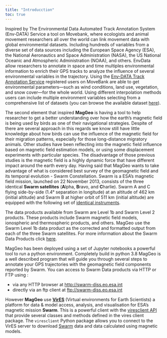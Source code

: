 ```yaml
---
title: "Introducction"
toc: true
---
```


Inspired by The Environmental Data Automated Track Annotation System (Env-DATA) Service  a tool on Movebank, where ecologists and animal movement researchers all over the world can link movement data with global environmental datasets. Including  hundreds of variables from a diverse set of data sources including the European Space Agency (ESA), the National Aeronautics and Space Administration (NASA), the US National Oceanic and Atmospheric Administration (NOAA), and others. EnvData allow researchers to annotate in space and time multiples environmental information to enrich their GPS tracks to analyze the  influence of several environmental variables in the trajectory. Using the [Env-DATA Track Annotation Service](https://www.movebank.org/cms/movebank-content/env-data-track-annotation) registered users on MoveBank are able to get environmental parameters—such as wind conditions, land use, vegetation, and snow cover—for the whole world. Using different interpolation methods users can include multiple environment variables selecting from a comprehensive list of datasets (you can browse the available dataset [here](https://www.movebank.org/cms/movebank-content/envdata-products)).

The second element that inspired **MagGeo** is having a tool to help researcher to get a better understanding over how the earth's magnetic field is being used by birds as one of their navigational strategies. Despite of there are several approach in this regards we know still have little knowledge about how birds can use the influence of the magnetic field for their migration patterns, especially for those long-distance migratory animals. Other studies have been reflecting into the magnetic field influence based on magnetic field estimation models, or using some displacement experiments with particular species. The disadvantage of those previous studies is the magnetic field is a highly dynamic force that have different impact around the earth every day. Having said that MagGeo wants to take advantage of what is considered best survey of the geomagnetic field and its temporal evolution - Swarm Constellation. Swarm is a ESA’s magnetic field mission, launched on 22 November 2013, consists of the three identical **Swarm satellites** (**A**lpha, **B**ravo, and **C**harlie). Swarm A and C flying side-by-side (1.4° separation in longitude) at an altitude of 462 km (initial altitude) and Swarm B at higher orbit of 511 km (initial altitude) are equipped with the following set of [identical instruments](https://earth.esa.int/web/guest/missions/esa-eo-missions/swarm/instruments-overview).

The data products available from  Swarm are Level 1b and Swarm Level 2 products. These products include Swarm magnetic field models, ionospheric and thermospheric products, and others. MagGeo use the Swarm Level 1b data product as the corrected and formatted output from each of the three Swarm satellites. For more information about the Swarm Data Products click [here]( https://earth.esa.int/web/guest/missions/esa-eo-missions/swarm/data-handbook).

MagGeo has been deployed using a set of  Jupyter notebooks a powerful tool to run a python environment. Completely build in python 3.8 MagGeo is a well described program that will guide you through several steps to annotate your GPS trajectories with the geomagnetic field components reported by Swarm. You can access to Swarm Data products via HTTP or FTP using :

- via any HTTP browser at [http://swarm-diss.eo.esa.int](http://swarm-diss.eo.esa.int/)
- directly via an ftp client at [ftp://swarm-diss.eo.esa.int](ftp://swarm-diss.eo.esa.int/)

However **MagGeo** use [**VirES**](https://swarm-vre.readthedocs.io/en/latest/Swarm_notebooks/02a__Intro-Swarm-viresclient.html) (Virtual environments for Earth Scientists) a platform for data & model access, analysis, and visualisation for ESA’s magnetic mission **Swarm**. This is a powerful client with the [viresclient API](https://swarm-vre.readthedocs.io/en/latest/Swarm_notebooks/02c__viresclient-API.html) that provide several classes and methods defined in the vires client package. The `viresclient` Python package allows you to connect to the VirES server to download [Swarm](https://earth.esa.int/web/guest/missions/esa-operational-eo-missions/swarm) data and data calculated using magnetic models.